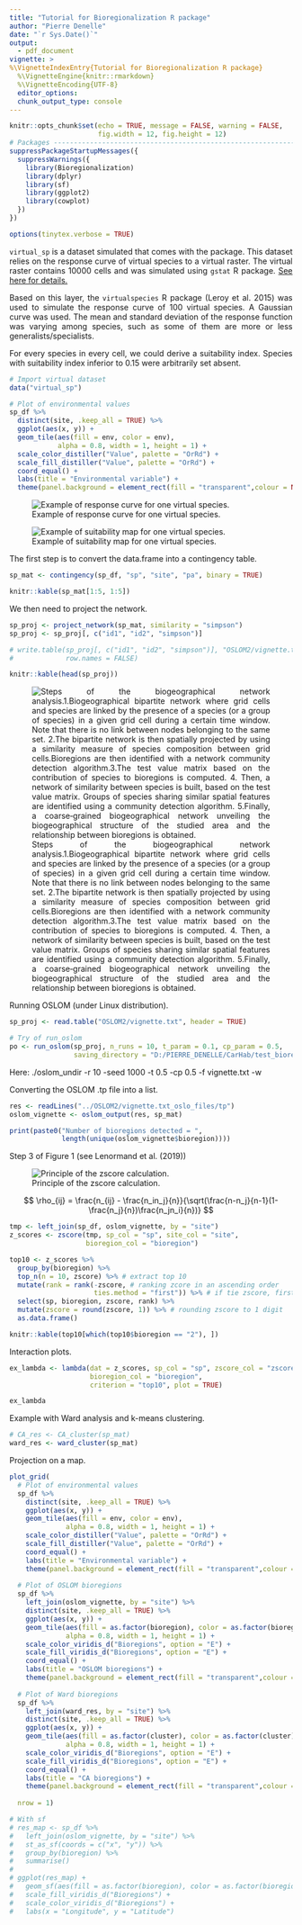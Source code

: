 ```yaml
---
title: "Tutorial for Bioregionalization R package"
author: "Pierre Denelle"
date: "`r Sys.Date()`"
output: 
  - pdf_document
vignette: >
%\VignetteIndexEntry{Tutorial for Bioregionalization R package}
  %\VignetteEngine{knitr::rmarkdown}
  %\VignetteEncoding{UTF-8} 
  editor_options: 
  chunk_output_type: console
---
```


<style>
body {
text-align: justify}
</style>

```r

knitr::opts_chunk$set(echo = TRUE, message = FALSE, warning = FALSE,
                      fig.width = 12, fig.height = 12)
# Packages --------------------------------------------------------------------
suppressPackageStartupMessages({
  suppressWarnings({
    library(Bioregionalization)
    library(dplyr)
    library(sf)
    library(ggplot2)
    library(cowplot)
  })
})

options(tinytex.verbose = TRUE)

```

`virtual_sp` is a dataset simulated that comes with the package.
This dataset relies on the response curve of virtual species to a virtual
raster.
The virtual raster contains 10000 cells and was simulated using `gstat`
R package.
[See here for details.](http://santiago.begueria.es/2010/10/generating-spatially-correlated-random-fields-with-r/)

Based on this layer, the `virtualspecies` R package (Leroy et al. 2015)
was used to simulate the response curve of 100 virtual species.
A Gaussian curve was used.
The mean and standard deviation of the response function was varying among
species, such as some of them are more or less generalists/specialists.

For every species in every cell, we could derive a suitability index.
Species with suitability index inferior to 0.15 were arbitrarily set absent.

```r
# Import virtual dataset
data("virtual_sp")

# Plot of environmental values
sp_df %>%
  distinct(site, .keep_all = TRUE) %>%
  ggplot(aes(x, y)) +
  geom_tile(aes(fill = env, color = env),
            alpha = 0.8, width = 1, height = 1) +
  scale_color_distiller("Value", palette = "OrRd") +
  scale_fill_distiller("Value", palette = "OrRd") +
  coord_equal() +
  labs(title = "Environmental variable") +
  theme(panel.background = element_rect(fill = "transparent",colour = NA))

```

![Example of response curve for one virtual species.](../figures/sp1_response_curve.png)

![Example of suitability map for one virtual species.](../figures/sp1_suitability.png)

The first step is to convert the data.frame into a contingency table.

```r
sp_mat <- contingency(sp_df, "sp", "site", "pa", binary = TRUE)

knitr::kable(sp_mat[1:5, 1:5])
```

We then need to project the network.

```r
sp_proj <- project_network(sp_mat, similarity = "simpson")
sp_proj <- sp_proj[, c("id1", "id2", "simpson")]

# write.table(sp_proj[, c("id1", "id2", "simpson")], "OSLOM2/vignette.txt",
#             row.names = FALSE)

knitr::kable(head(sp_proj))
```

![Steps of the biogeographical network analysis.1.Biogeographical bipartite network where grid cells and species are linked by the presence of a species (or a group of species) in a given grid cell during a certain time window. Note that there is no link between nodes belonging to the same set. 2.The bipartite network is then spatially projected by using a similarity measure of species composition between grid cells.Bioregions are then identified with a network community detection algorithm.3.The test value matrix based on the contribution of species to bioregions is computed. 4. Then, a network of similarity between species is built, based on the test value matrix. Groups of species sharing similar spatial features are identified using a community detection algorithm. 5.Finally, a coarse‐grained biogeographical network unveiling the biogeographical structure of the studied area and the relationship between bioregions is obtained.](../figures/Lenormand_et_al_2019_Figure2.png)

Running OSLOM (under Linux distribution).

```r
sp_proj <- read.table("OSLOM2/vignette.txt", header = TRUE)

# Try of run_oslom
po <- run_oslom(sp_proj, n_runs = 10, t_param = 0.1, cp_param = 0.5,
                saving_directory = "D:/PIERRE_DENELLE/CarHab/test_bioregionalization/")
```


Here:
./oslom_undir -r 10 -seed 1000 -t 0.5 -cp 0.5 -f vignette.txt -w

Converting the OSLOM .tp file into a list.

```r
res <- readLines("../OSLOM2/vignette.txt_oslo_files/tp")
oslom_vignette <- oslom_output(res, sp_mat)

print(paste0("Number of bioregions detected = ",
             length(unique(oslom_vignette$bioregion))))
```

Step 3 of Figure 1 (see Lenormand et al. (2019))

![Principle of the zscore calculation.](../figures/zscore_scheme.png)


$$
\rho_{ij} = \frac{n_{ij} - \frac{n_in_j}{n}}{\sqrt(\frac{n-n_j}{n-1}(1-\frac{n_j}{n})\frac{n_jn_i}{n})}
$$

```r

tmp <- left_join(sp_df, oslom_vignette, by = "site")
z_scores <- zscore(tmp, sp_col = "sp", site_col = "site",
                   bioregion_col = "bioregion")

top10 <- z_scores %>%
  group_by(bioregion) %>%
  top_n(n = 10, zscore) %>% # extract top 10
  mutate(rank = rank(-zscore, # ranking zcore in an ascending order
                     ties.method = "first")) %>% # if tie zscore, first species
  select(sp, bioregion, zscore, rank) %>%
  mutate(zscore = round(zscore, 1)) %>% # rounding zscore to 1 digit
  as.data.frame()

knitr::kable(top10[which(top10$bioregion == "2"), ])

```

Interaction plots.

```r
ex_lambda <- lambda(dat = z_scores, sp_col = "sp", zscore_col = "zscore",
                    bioregion_col = "bioregion",
                    criterion = "top10", plot = TRUE)

ex_lambda
```

Example with Ward analysis and k-means clustering.

```r
# CA_res <- CA_cluster(sp_mat)
ward_res <- ward_cluster(sp_mat)
```

Projection on a map.

```r
plot_grid(
  # Plot of environmental values
  sp_df %>%
    distinct(site, .keep_all = TRUE) %>%
    ggplot(aes(x, y)) +
    geom_tile(aes(fill = env, color = env),
              alpha = 0.8, width = 1, height = 1) +
    scale_color_distiller("Value", palette = "OrRd") +
    scale_fill_distiller("Value", palette = "OrRd") +
    coord_equal() +
    labs(title = "Environmental variable") +
    theme(panel.background = element_rect(fill = "transparent",colour = NA)),
  
  # Plot of OSLOM bioregions
  sp_df %>%
    left_join(oslom_vignette, by = "site") %>%
    distinct(site, .keep_all = TRUE) %>%
    ggplot(aes(x, y)) +
    geom_tile(aes(fill = as.factor(bioregion), color = as.factor(bioregion)),
              alpha = 0.8, width = 1, height = 1) +
    scale_color_viridis_d("Bioregions", option = "E") +
    scale_fill_viridis_d("Bioregions", option = "E") +
    coord_equal() +
    labs(title = "OSLOM bioregions") +
    theme(panel.background = element_rect(fill = "transparent",colour = NA)),
  
  # Plot of Ward bioregions
  sp_df %>%
    left_join(ward_res, by = "site") %>%
    distinct(site, .keep_all = TRUE) %>%
    ggplot(aes(x, y)) +
    geom_tile(aes(fill = as.factor(cluster), color = as.factor(cluster)),
              alpha = 0.8, width = 1, height = 1) +
    scale_color_viridis_d("Bioregions", option = "E") +
    scale_fill_viridis_d("Bioregions", option = "E") +
    coord_equal() +
    labs(title = "CA bioregions") +
    theme(panel.background = element_rect(fill = "transparent",colour = NA)),
  
  nrow = 1)

# With sf
# res_map <- sp_df %>%
#   left_join(oslom_vignette, by = "site") %>%
#   st_as_sf(coords = c("x", "y")) %>%
#   group_by(bioregion) %>% 
#   summarise()
# 
# ggplot(res_map) +
#   geom_sf(aes(fill = as.factor(bioregion), color = as.factor(bioregion))) +
#   scale_fill_viridis_d("Bioregions") +
#   scale_color_viridis_d("Bioregions") +
#   labs(x = "Longitude", y = "Latitude")

```


